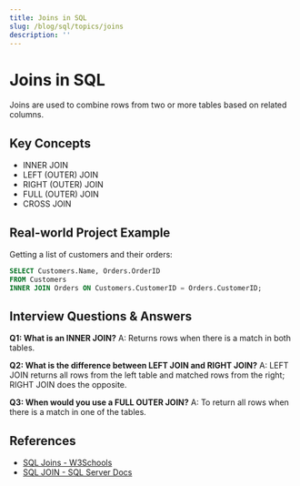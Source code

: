 ```yaml
---
title: Joins in SQL
slug: /blog/sql/topics/joins
description: ''
---
```

# Joins in SQL

Joins are used to combine rows from two or more tables based on related columns.

## Key Concepts
- INNER JOIN
- LEFT (OUTER) JOIN
- RIGHT (OUTER) JOIN
- FULL (OUTER) JOIN
- CROSS JOIN

## Real-world Project Example
Getting a list of customers and their orders:
```sql
SELECT Customers.Name, Orders.OrderID
FROM Customers
INNER JOIN Orders ON Customers.CustomerID = Orders.CustomerID;
```

## Interview Questions & Answers
**Q1: What is an INNER JOIN?**
A: Returns rows when there is a match in both tables.

**Q2: What is the difference between LEFT JOIN and RIGHT JOIN?**
A: LEFT JOIN returns all rows from the left table and matched rows from the right; RIGHT JOIN does the opposite.

**Q3: When would you use a FULL OUTER JOIN?**
A: To return all rows when there is a match in one of the tables.

## References
- [SQL Joins - W3Schools](https://www.w3schools.com/sql/sql_join.asp)
- [SQL JOIN - SQL Server Docs](https://learn.microsoft.com/en-us/sql/t-sql/queries/select-joins-transact-sql)
